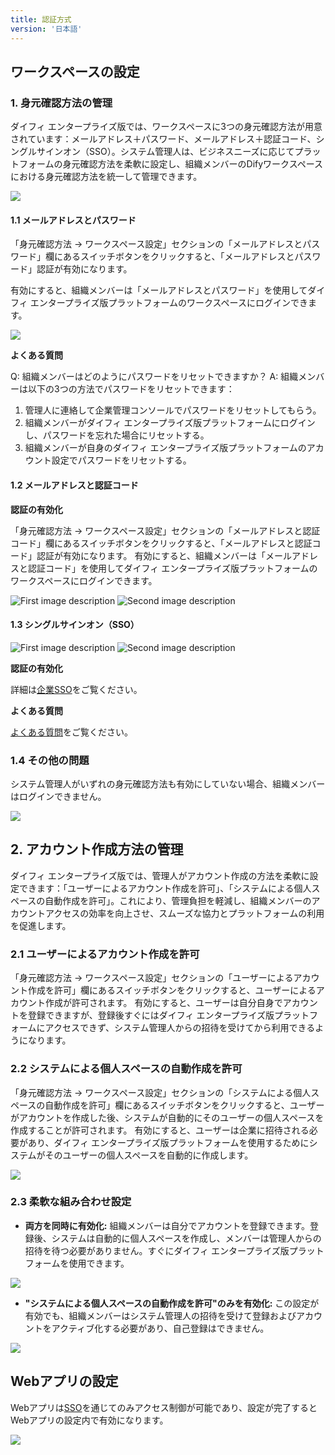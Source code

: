 ```yaml
---
title: 認証方式
version: '日本語'
---
```


## ワークスペースの設定

### 1. 身元確認方法の管理

ダイフィ エンタープライズ版では、ワークスペースに3つの身元確認方法が用意されています：メールアドレス＋パスワード、メールアドレス＋認証コード、シングルサインオン（SSO）。システム管理人は、ビジネスニーズに応じてプラットフォームの身元確認方法を柔軟に設定し、組織メンバーのDifyワークスペースにおける身元確認方法を統一して管理できます。

![](/ja-jp/img/b40afe0926bfa2ce4fb3beef91928647.png)

#### 1.1 メールアドレスとパスワード

「身元確認方法 -> ワークスペース設定」セクションの「メールアドレスとパスワード」欄にあるスイッチボタンをクリックすると、「メールアドレスとパスワード」認証が有効になります。

有効にすると、組織メンバーは「メールアドレスとパスワード」を使用してダイフィ エンタープライズ版プラットフォームのワークスペースにログインできます。

![](/ja-jp/img/d662578521ad7452ca6895eea62ceef5.png)

**よくある質問**

Q: 組織メンバーはどのようにパスワードをリセットできますか？
A: 組織メンバーは以下の3つの方法でパスワードをリセットできます：
  1. 管理人に連絡して企業管理コンソールでパスワードをリセットしてもらう。
  2. 組織メンバーがダイフィ エンタープライズ版プラットフォームにログインし、パスワードを忘れた場合にリセットする。
  3. 組織メンバーが自身のダイフィ エンタープライズ版プラットフォームのアカウント設定でパスワードをリセットする。

#### 1.2 メールアドレスと認証コード

**認証の有効化**

「身元確認方法 -> ワークスペース設定」セクションの「メールアドレスと認証コード」欄にあるスイッチボタンをクリックすると、「メールアドレスと認証コード」認証が有効になります。
有効にすると、組織メンバーは「メールアドレスと認証コード」を使用してダイフィ エンタープライズ版プラットフォームのワークスペースにログインできます。

<div style={{ display: 'flex', gap: '20px' }}>
  <Frame>
    <img src="https://assets-docs.dify.ai/2024/11/8e51484bf2d38b50b725868a43bd1c52.png" alt="First image description" />
  </Frame>
  <Frame>
    <img src="https://assets-docs.dify.ai/2024/11/359eb47e0368dc8ca97dfdaeb7ee9970.png" alt="Second image description" />
  </Frame>
</div>

#### 1.3 シングルサインオン（SSO）

<div style={{ display: 'flex', gap: '20px' }}>
  <Frame>
    <img src="https://assets-docs.dify.ai/2024/11/35d364d60e5b6d55052c17de0eed16a8.png" alt="First image description" />
  </Frame>
  <Frame>
    <img src="https://assets-docs.dify.ai/2024/11/4fff675c15a98602ed6b5db15bca44ac.png" alt="Second image description" />
  </Frame>
</div>

**認証の有効化**

詳細は[企業SSO](/administrator-guide/sso/introduction)をご覧ください。

**よくある質問**

[よくある質問](./faq)をご覧ください。

### 1.4 その他の問題

システム管理人がいずれの身元確認方法も有効にしていない場合、組織メンバーはログインできません。

![](/ja-jp/img/d15b2da7e3eb95b1578e24f0cb5b5889.png)

## 2. アカウント作成方法の管理

ダイフィ エンタープライズ版では、管理人がアカウント作成の方法を柔軟に設定できます：「ユーザーによるアカウント作成を許可」、「システムによる個人スペースの自動作成を許可」。これにより、管理負担を軽減し、組織メンバーのアカウントアクセスの効率を向上させ、スムーズな協力とプラットフォームの利用を促進します。

### 2.1 ユーザーによるアカウント作成を許可

「身元確認方法 -> ワークスペース設定」セクションの「ユーザーによるアカウント作成を許可」欄にあるスイッチボタンをクリックすると、ユーザーによるアカウント作成が許可されます。
有効にすると、ユーザーは自分自身でアカウントを登録できますが、登録後すぐにはダイフィ エンタープライズ版プラットフォームにアクセスできず、システム管理人からの招待を受けてから利用できるようになります。

### 2.2 システムによる個人スペースの自動作成を許可

「身元確認方法 -> ワークスペース設定」セクションの「システムによる個人スペースの自動作成を許可」欄にあるスイッチボタンをクリックすると、ユーザーがアカウントを作成した後、システムが自動的にそのユーザーの個人スペースを作成することが許可されます。
有効にすると、ユーザーは企業に招待される必要があり、ダイフィ エンタープライズ版プラットフォームを使用するためにシステムがそのユーザーの個人スペースを自動的に作成します。

![](/ja-jp/img/bb00878740a4edff77dada76c92b328f.png)

### 2.3 柔軟な組み合わせ設定

- **両方を同時に有効化:** 組織メンバーは自分でアカウントを登録できます。登録後、システムは自動的に個人スペースを作成し、メンバーは管理人からの招待を待つ必要がありません。すぐにダイフィ エンタープライズ版プラットフォームを使用できます。

![](/ja-jp/img/5b06691518202ae5905f466d74c8a0ac.png)

- **"システムによる個人スペースの自動作成を許可"のみを有効化:** この設定が有効でも、組織メンバーはシステム管理人の招待を受けて登録およびアカウントをアクティブ化する必要があり、自己登録はできません。

![](/ja-jp/img/9c905e586b9c02a5d8422ff29b08d53d.png)

## Webアプリの設定

Webアプリは[SSO](/administrator-guide/sso/introduction)を通じてのみアクセス制御が可能であり、設定が完了するとWebアプリの設定内で有効になります。

![](/ja-jp/img/6af05694158155999566a39df86ad4c6.png)
